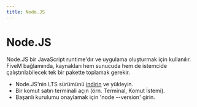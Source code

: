 ```yaml
---
title: Node.JS
---
```


# Node.JS

Node.JS bir JavaScript runtime'dır ve uygulama oluşturmak için kullanılır. FiveM bağlamında, kaynakları hem sunucuda hem de istemcide çalıştırılabilecek tek bir pakette toplamak gerekir.

- Node.JS'nin LTS sürümünü [indirin](https://nodejs.org) ve yükleyin.
- Bir komut satırı terminali açın (örn. Terminal, Komut İstemi).
- Başarılı kurulumu onaylamak için 'node --version' girin.
